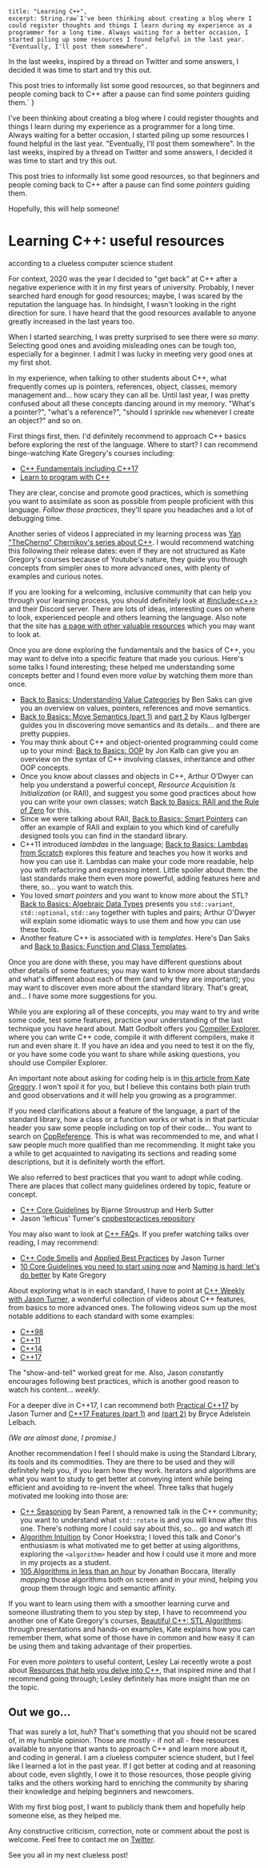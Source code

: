     title: "Learning C++",
    excerpt: String.raw`I've been thinking about creating a blog where I could register thoughts and things I learn during my experience as a programmer for a long time. Always waiting for a better occasion, I started piling up some resources I found helpful in the last year. "Eventually, I'll post them somewhere". 
In the last weeks, inspired by a thread on Twitter and some answers, I decided it was time to start and try this out.

This post tries to informally list some good resources, so that beginners and people coming back to C++ after a pause can find some _pointers_ guiding them.`
}

I've been thinking about creating a blog where I could register thoughts and things I learn during my experience as a programmer for a long time. Always waiting for a better occasion, I started piling up some resources I found helpful in the last year. "Eventually, I'll post them somewhere". 
In the last weeks, inspired by a thread on Twitter and some answers, I decided it was time to start and try this out.

This post tries to informally list some good resources, so that beginners and people coming back to C++ after a pause can find some _pointers_ guiding them. 

Hopefully, this will help someone!

<div className="flex items-center place-content-between m-2"> 
<h1 className="text-[#eebb00]"> Learning C++: useful resources </h1>
<p className="text-xs text-gray-300 font-extralight mx-2 self-end line-through hover:no-underline">according to a clueless computer science student</p>
</div>
For context, 2020 was the year I decided to "get back" at C++ after a negative experience with it in my first years of university. Probably, I never searched hard enough for good resources; maybe, I was scared by the reputation the language has. In hindsight, I wasn't looking in the right direction for sure. I have heard that the good resources available to anyone greatly increased in the last years too.  

When I started searching, I was pretty surprised to see there were *so many*. 
Selecting good ones and avoiding misleading ones can be tough too, especially for a beginner.
I admit I was lucky in meeting very good ones at my first shot.

In my experience, when talking to other students about C++, what frequently comes up is pointers, references, object, classes, memory management and... how scary they can all be.
Until last year, I was pretty confused about all these concepts dancing around in my memory. "What's a pointer?", "what's a reference?", "should I sprinkle `new` whenever I create an object?" and so on.

First things first, then. I'd definitely recommend to approach C++ basics before exploring the rest of the language. Where to start? I can recommend binge-watching Kate Gregory's courses including:
* [C++ Fundamentals including C++17](https://www.pluralsight.com/courses/cplusplus-fundamentals-c17)
* [Learn to program with C++](https://www.pluralsight.com/courses/learn-program-cplusplus)

They are clear, concise and promote good practices, which is something you want to assimilate as soon as possible from people proficient with this language. 
*Follow those practices*, they'll spare you headaches and a lot of debugging time.

Another series of videos I appreciated in my learning process was [Yan "TheCherno" Chernikov's series about C++](https://youtube.com/playlist?list=PLlrATfBNZ98dudnM48yfGUldqGD0S4FFb). I would recommend watching this following their release dates: even if they are not structured as Kate Gregory's courses because of Youtube's nature, they guide you through concepts from simpler ones to more advanced ones, with plenty of examples and curious notes.

If you are looking for a welcoming, inclusive community that can help you through your learning process, you should definitely look at [#include\<c++\>](https://www.includecpp.org/discord/) and their Discord server.
There are lots of ideas, interesting cues on where to look, experienced people and others learning the language. Also note that the site has [a page with other valuable resources](https://www.includecpp.org/resources/references/) which you may want to look at.

Once you are done exploring the fundamentals and the basics of C++, you may want to delve into a specific feature that made you curious. Here's some talks I found interesting; these helped me understanding some concepts better and I found even more _value_ by watching them more than once.

* [Back to Basics: Understanding Value Categories](https://youtu.be/XS2JddPq7GQ) by Ben Saks can give you an overview on values, pointers, references and move semantics.
* [Back to Basics: Move Semantics (part 1)](https://youtu.be/St0MNEU5b0o) and [part 2](https://youtu.be/pIzaZbKUw2s) by Klaus Iglberger guides you in discovering move semantics and its details... and there are pretty puppies.
* You may think about C++ and object-oriented programming could come up to your mind: [Back to Basics: OOP](https://youtu.be/32tDTD9UJCE) by Jon Kalb can give you an overview on the syntax of C++ involving classes, inheritance and other OOP concepts.
* Once you know about classes and objects in C++, Arthur O’Dwyer can help you understand a powerful concept, *Resource Acquisition Is Initialization* (or RAII), and suggest you some good practices about how you can write your own classes; watch [Back to Basics: RAII and the Rule of Zero](https://youtu.be/7Qgd9B1KuMQ) for this.
* Since we were talking about RAII, [Back to Basics: Smart Pointers](https://youtu.be/xGDLkt-jBJ4) can offer an example of RAII and explain to you which kind of carefully designed tools you can find in the standard library.
* C++11 introduced *lambdas* in the language; [Back to Basics: Lambdas from Scratch](https://youtu.be/3jCOwajNch0) explores this feature and teaches you how it works and how you can use it. Lambdas can make your code more readable, help you with refactoring and expressing intent. Little spoiler about them: the last standards make them even more powerful, adding features here and there, so... you want to watch this.
* You loved *smart pointers* and you want to know more about the STL? [Back to Basics: Algebraic Data Types](https://youtu.be/OJzmWqCCZaM) presents you `std::variant`, `std::optional`, `std::any` together with tuples and pairs; Arthur O'Dwyer will explain some idiomatic ways to use them and how you can use these tools.
* Another feature C++ is associated with is *templates*. Here's Dan Saks and [Back to Basics: Function and Class Templates](https://youtu.be/LMP_sxOaz6g).

Once you are done with these, you may have different questions about other details of some features; you may want to know more about standards and what's different about each of them (and why they are important); you may want to discover even more about the standard library.
That's great, and... I have some more suggestions for you. 

While you are exploring all of these concepts, you may want to try and write some code, test some features, practice your understanding of the last technique you have heard about. Matt Godbolt offers you [Compiler Explorer](https://godbolt.org/), where you can write C++ code, compile it with different compilers, make it run and even share it. 
If you have an idea and you need to test it on the fly, or you have some code you want to share while asking questions, you should use Compiler Explorer.

An important note about asking for coding help is in [this article from Kate Gregory](http://www.gregcons.com/KateBlog/HowToAskForCCodingHelp.aspx). I won't spoil it for you, but I believe this contains both plain truth and good observations and it will help you growing as a programmer.

If you need clarifications about a feature of the language, a part of the standard library, how a class or a function works or what is in that particular header you saw some people including on top of their code... You want to search on [CppReference](https://en.cppreference.com/w/). This is what was recommended to me, and what I saw people much more qualified than me recommending. It might take you a while to get acquainted to navigating its sections and reading some descriptions, but it is definitely worth the effort.

We also referred to best practices that you want to adopt while coding. There are places that collect many guidelines ordered by topic, feature or concept.

* [C++ Core Guidelines](https://isocpp.github.io/CppCoreGuidelines/CppCoreGuidelines) by Bjarne Stroustrup and Herb Sutter
* Jason 'lefticus' Turner's [cppbestpractices repository](https://github.com/lefticus/cppbestpractices)

You may also want to look at [C++ FAQ](https://isocpp.org/wiki/faq)s.
If you prefer watching talks over reading, I may recommend:
* [C++ Code Smells](https://youtu.be/nqfgOCU_Do4) and [Applied Best Practices](https://youtu.be/DHOlsEd0eDE) by Jason Turner
* [10 Core Guidelines you need to start using now](https://youtu.be/XkDEzfpdcSg) and [Naming is hard: let's do better](https://youtu.be/MBRoCdtZOYg) by Kate Gregory 

About exploring what is in each standard, I have to point at [C++ Weekly with Jason Turner](https://www.youtube.com/user/lefticus1), a wonderful collection of videos about C++ features, from basics to more advanced ones. The following videos sum up the most notable additions to each standard with some examples:
* [C++98](https://youtu.be/78Y_LRZPVRg)
* [C++11](https://youtu.be/D5n6xMUKU3A)
* [C++14](https://youtu.be/mXxNvaEdNHI)
* [C++17](https://youtu.be/QpFjOlzg1r4)

The "show-and-tell" worked great for me. Also, Jason <i>const</i>antly encourages following best practices, which is another good reason to watch his content... _weekly_.

For a deeper dive in C++17, I can recommend both [Practical C++17](https://youtu.be/nnY4e4faNp0) by Jason Turner and [C++17 Features (part 1)](https://youtu.be/fI2xiUqqH3Q) and [(part 2)](https://youtu.be/qjxBKINAWk0) by Bryce Adelstein Lelbach.

_(We are almost done, I promise.)_

Another recommendation I feel I should make is using the Standard Library, its tools and its commodities. They are there to be used and they will definitely help you, if you learn how they work.
Iterators and algorithms are what you want to study to get better at conveying intent while being efficient and avoiding to re-invent the wheel. Three talks that hugely motivated me looking into those are:

* [C++ Seasoning](https://youtu.be/W2tWOdzgXHA) by Sean Parent, a renowned talk in the C++ community; you want to understand what `std::rotate` is and you will know after this one. There's nothing more I could say about this, so... go and watch it!
* [Algorithm Intuition](https://youtu.be/48gV1SNm3WA) by Conor Hoekstra; I loved this talk and Conor's enthusiasm is what motivated me to get better at using algorithms, exploring the `<algorithm>` header and how I could use it more and more in my projects as a student.
* [105 Algorithms in less than an hour](https://youtu.be/2olsGf6JIkU) by Jonathan Boccara, literally *mapping* those algorithms both on screen and in your mind, helping you group them through logic and semantic affinity. 

If you want to learn using them with a smoother learning curve and someone illustrating them to you step by step, I have to recommend you another one of Kate Gregory's courses, [Beautiful C++: STL Algorithms](https://app.pluralsight.com/library/courses/beautiful-cplusplus-stl-algorithms/table-of-contents): through presentations and hands-on examples, Kate explains how you can remember them, what some of those have in common and how easy it can be using them and taking advantage of their properties. 

For even more _pointers_ to useful content, Lesley Lai recently wrote a post about [Resources that help you delve into C++](https://lesleylai.info/en/delve_into_cpp), that inspired mine and that I recommend going through; Lesley definitely has more insight than me on the topic. 

## Out we go...
That was surely a lot, huh? That's something that you should not be scared of, in my humble opinion. Those are mostly - if not all - free resources available to anyone that wants to approach C++ and learn more about it, and coding in general.
I am a clueless computer science student, but I feel like I learned a lot in the past year. 
If I got better at coding and at reasoning about code, even slightly, I owe it to those resources, those people giving talks and the others working hard to enriching the community by sharing their knowledge and helping beginners and newcomers.

With my first blog post, I want to publicly thank them and hopefully help someone else, as they helped me.

Any constructive criticism, correction, note or comment about the post is welcome. Feel free to contact me on [Twitter](https://twitter.com/antonio_sly).

See you all in my next clueless post!